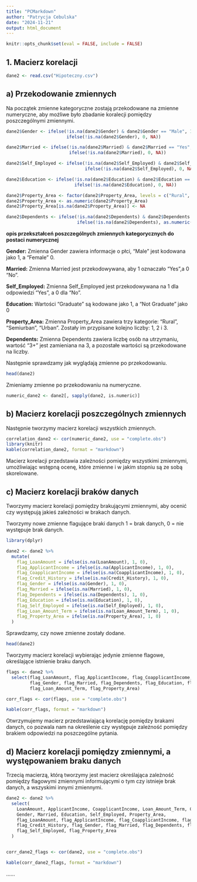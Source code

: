 ```yaml
---
title: "PCMarkdown"
author: "Patrycja Cebulska"
date: "2024-11-21"
output: html_document
---
```


```r
knitr::opts_chunk$set(eval = FALSE, include = FALSE)
```

## 1. Macierz korelacji

```r
dane2 <- read.csv("Hipoteczny.csv")
```

## a) Przekodowanie zmiennych

Na początek zmienne kategoryczne zostają przekodowane na zmienne numeryczne, aby możliwe było zbadanie koralecji pomiędzy poszczególnymi zmiennymi.

```r
dane2$Gender <- ifelse(!is.na(dane2$Gender) & dane2$Gender == "Male", 1, 
                       ifelse(!is.na(dane2$Gender), 0, NA))

dane2$Married <- ifelse(!is.na(dane2$Married) & dane2$Married == "Yes", 1, 
                        ifelse(!is.na(dane2$Married), 0, NA))

dane2$Self_Employed <- ifelse(!is.na(dane2$Self_Employed) & dane2$Self_Employed == "Yes", 1, 
                              ifelse(!is.na(dane2$Self_Employed), 0, NA))

dane2$Education <- ifelse(!is.na(dane2$Education) & dane2$Education == "Graduate", 1, 
                          ifelse(!is.na(dane2$Education), 0, NA))

dane2$Property_Area <- factor(dane2$Property_Area, levels = c("Rural", "Semiurban", "Urban"))
dane2$Property_Area <- as.numeric(dane2$Property_Area)
dane2$Property_Area[is.na(dane2$Property_Area)] <- NA

dane2$Dependents <- ifelse(!is.na(dane2$Dependents) & dane2$Dependents == "3+", 3, 
                           ifelse(!is.na(dane2$Dependents), as.numeric(dane2$Dependents), NA))
```

**opis przekształceń poszczególnych zmiennych kategorycznych do postaci numerycznej**

**Gender:** Zmienna Gender zawiera informacje o płci, "Male" jest kodowana jako 1, a "Female" 0.

**Married:** Zmienna Married jest przekodowywana, aby 1 oznaczało "Yes",a 0 "No".

**Self_Employed:** Zmienna Self_Employed jest przekodowywana na 1 dla odpowiedzi "Yes", a 0 dla "No".

**Education:** Wartości "Graduate" są kodowane jako 1, a "Not Graduate" jako 0

**Property_Area:** Zmienna Property_Area zawiera trzy kategorie: "Rural", "Semiurban", "Urban". Zostały im przypisane kolejno liczby: 1, 2 i 3.

**Dependents:** Zmienna Dependents zawiera liczbę osób na utrzymaniu, wartość "3+" jest zamieniana na 3, a pozostałe wartości są przekodowane na liczby.

Następnie sprawdzamy jak wyglądają zmienne po przekodowaniu.

```r
head(dane2)
```

Zmieniamy zmienne po przekodowaniu na numeryczne.

```r
numeric_dane2 <- dane2[, sapply(dane2, is.numeric)]
```

## b) Macierz korelacji poszczególnych zmiennych

Następnie tworzymy macierz korelacji wszystkich zmiennych.

```r
correlation_dane2 <- cor(numeric_dane2, use = "complete.obs")
library(knitr)
kable(correlation_dane2, format = "markdown")
```

Macierz korelacji przedstawia zależności pomiędzy wszystkimi zmiennymi, umożliwiając wstępną ocenę, które zmienne i w jakim stopniu są ze sobą skorelowane.

## c) Macierz korelacji braków danych

Tworzymy macierz korelacji pomiędzy brakującymi zmiennymi, aby ocenić czy występują jakieś zależności w brakach danych.

Tworzymy nowe zmienne flagujące braki danych 1 = brak danych, 0 = nie występuje brak danych.

```r

library(dplyr)

dane2 <- dane2 %>%
  mutate(
    flag_LoanAmount = ifelse(is.na(LoanAmount), 1, 0),
    flag_ApplicantIncome = ifelse(is.na(ApplicantIncome), 1, 0),
    flag_CoapplicantIncome = ifelse(is.na(CoapplicantIncome), 1, 0), 
    flag_Credit_History = ifelse(is.na(Credit_History), 1, 0),
    flag_Gender = ifelse(is.na(Gender), 1, 0),
    flag_Married = ifelse(is.na(Married), 1, 0),
    flag_Dependents = ifelse(is.na(Dependents), 1, 0),
    flag_Education = ifelse(is.na(Education), 1, 0),
    flag_Self_Employed = ifelse(is.na(Self_Employed), 1, 0),
    flag_Loan_Amount_Term = ifelse(is.na(Loan_Amount_Term), 1, 0),
    flag_Property_Area = ifelse(is.na(Property_Area), 1, 0)
  )
```

Sprawdzamy, czy nowe zmienne zostały dodane.

```r
head(dane2)
```

Tworzymy macierz korelacji wybierając jedynie zmienne flagowe, określające istnienie braku danych.

```r
flags <- dane2 %>%
  select(flag_LoanAmount, flag_ApplicantIncome, flag_CoapplicantIncome, flag_Credit_History,
         flag_Gender, flag_Married, flag_Dependents, flag_Education, flag_Self_Employed,
         flag_Loan_Amount_Term, flag_Property_Area)

corr_flags <- cor(flags, use = "complete.obs")

kable(corr_flags, format = "markdown")

```

Otwrzymujemy macierz przedstawiającą korelację pomiędzy brakami danych, co pozwala nam na określenie czy występuje zależność pomiędzy brakiem odpowiedzi na poszczególne pytania.

## d) Macierz korelacji pomiędzy zmiennymi, a występowaniem braku danych

Trzecią macierzą, którą tworzymy jest macierz określająca zależność pomiędzy flagowymi zmiennymi informującymi o tym czy istnieje brak danych, a wszyskimi innymi zmiennymi.

```r
dane2 <- dane2 %>%
  select(
    LoanAmount, ApplicantIncome, CoapplicantIncome, Loan_Amount_Term, Credit_History,
    Gender, Married, Education, Self_Employed, Property_Area,
    flag_LoanAmount, flag_ApplicantIncome, flag_CoapplicantIncome, flag_Loan_Amount_Term,
    flag_Credit_History, flag_Gender, flag_Married, flag_Dependents, flag_Education,
    flag_Self_Employed, flag_Property_Area
  )


corr_dane2_flags <- cor(dane2, use = "complete.obs")

kable(corr_dane2_flags, format = "markdown")
```

......

